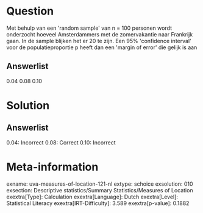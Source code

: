 Question
========

Met behulp van een \'random sample\' van n = 100 personen wordt
onderzocht hoeveel Amsterdammers met de zomervakantie naar Frankrijk
gaan. In de sample blijken het er 20 te zijn. Een 95% \'confidence
interval\' voor de populatieproportie p heeft dan een \'margin of
error\' die gelijk is aan

Answerlist
----------

0.04
0.08
0.10

Solution
========

Answerlist
----------

0.04: Incorrect
0.08: Correct
0.10: Incorrect

Meta-information
================
exname: uva-measures-of-location-121-nl
extype: schoice
exsolution: 010
exsection: Descriptive statistics/Summary Statistics/Measures of Location
exextra[Type]: Calculation
exextra[Language]: Dutch
exextra[Level]: Statistical Literacy
exextra[IRT-Difficulty]: 3.589
exextra[p-value]: 0.1882
